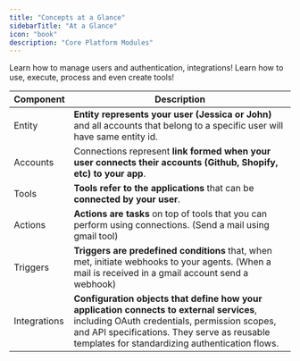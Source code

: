 ```yaml
---
title: "Concepts at a Glance"
sidebarTitle: "At a Glance"
icon: "book"
description: "Core Platform Modules"
---
```


<CardGroup cols={2}>
<Card color="#7bee0c" title="User & Auth Guide" icon="users" href="/patterns/Auth/">
Learn how to manage users and authentication, integrations! 
</Card>

<Card color="#7bee0c" title="Tools Guide" icon="arrow-right" href="../../patterns/tools/what-are-tools/">
Learn how to use, execute, process and even create tools! 
</Card>


</CardGroup>


| Component         | Description                                                                                                                                                                                                                                                                                                                                                                                                           |
| ----------------- | -------------------------------------------------------------------------------------------------------------------------------------------------------------------------------------------------------------------------------------------------------------------------- 
| Entity            | **Entity represents your user (Jessica or John)** and all accounts that belong to a specific user will have same entity id. 
| Accounts | Connections represent **link formed when your user connects their accounts (Github, Shopify, etc) to your app**. 
| Tools             | **Tools refer to the applications** that can be **connected by your user**. 
| Actions           | **Actions are tasks** on top of tools that you can perform using connections. (Send a mail using gmail tool) 
| Triggers          | **Triggers are predefined conditions** that, when met, initiate webhooks to your agents. (When a mail is received in a gmail account send a webhook)
| Integrations      | **Configuration objects that define how your application connects to external services**, including OAuth credentials, permission scopes, and API specifications. They serve as reusable templates for standardizing authentication flows.

